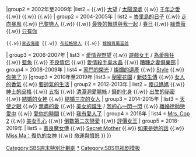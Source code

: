 {{Navbox
|name       = SBS週末特別計劃劇
|state      = collapsed
|titlestyle = background-color:#25a7ed;
|title      = [[file:Seoul_Broadcasting_System_logo.svg|50px|link=SBS株式會社]] [[SBS週末特別計劃劇|{{color|white|週末特別計劃連續劇}}]]
|image      = 
|bodystyle  = 
|groupstyle = background-color:#25a7ed;
|group1  = 1995年至1998年
|list1   = {{Navbox subgroup
|groupstyle = background-color:#98dbff;
| group1 = 1995年
| list1  = {{link-ko|韓國門事件 (電視劇)|코리아게이트 (드라마)|韓國門事件}}
| group2 = 1996-1997年
| list2  = {{link-ko|林巪正 (1996年電視劇)|임꺽정 (1996년 드라마)|林巪正}} / {{link-ko|美麗的她|아름다운 그녀}}
| group3 = 1998年
| list3  = [[沙漏 (電視劇)|沙漏]]（重播） {{.w}} {{link-ko|三金時代|삼김시대 (드라마)}}
}}
|group2  = 2002年至2009年
|list2   = {{Navbox subgroup
|groupstyle = background-color:#98dbff;
| group1 = 2002-2003年
| list1  = [[玻璃鞋 (電視劇)|玻璃鞋]] {{.w}} {{link-ko|情敵 (電視劇)|라이벌 (드라마)|情敵}} {{.w}} [[大望]] / [[太陽深處]] {{.w}} [[千年之愛]] {{.w}} {{link-ko|銀幕 (電視劇)|스크린 (드라마)|銀幕}} {{.w}} {{link-ko|初戀 (2003年電視劇)|첫사랑 (2003년 드라마)|初戀}} {{.w}} {{link-ko|完整的愛|완전한 사랑 (2003년 드라마)}}
| group2 = 2004-2005年
| list2  = [[峇里島的日子]] {{.w}} [[走向暴風]] {{.w}} [[巴黎戀人]] {{.w}} {{link-ko|魔術 (電視劇)|매직 (드라마)|魔術}} {{.w}} [[最後的舞請與我一起]] / [[春日 (韩国电视剧)|春日]] {{.w}} [[綠薔薇]] {{.w}} [[只有你 (2005年電視劇)|只有你]]
 {{.w}}[[來去海邊]] {{.w}} [[布拉格戀人]] {{.w}} [[嫁給百萬富翁]]
| group3 = 2006-2007年
| list3  = [[愛情與野望]] {{.w}} [[遊戲女王]] / [[為愛瘋狂]] {{.w}} [[藍魚]] {{.w}} [[不良情侶]] {{.w}} [[愛情殺手吳水晶]] {{.w}} [[大老婆的反擊|糟糠之妻俱樂部]]
| group4 = 2008-2009年
| list4  = [[家門的榮光]] / [[燦爛的遺產]] {{.w}} [[Style (韓國電視劇)|Style]] {{.w}} [[你笑了]]
}}
|group3  = 2010年至2019年
|list3   = {{Navbox subgroup
|groupstyle = background-color:#98dbff;
| group1 = 2010-2011年
| list1  = [[人生多美麗]] {{.w}} [[秘密花園 (韓國電視劇)|秘密花園]] / [[新妓生傳]] {{.w}} [[女人的香氣]] {{.w}} [[要帥氣的生活]]
| group2 = 2012-2013年
| list2  = [[傻瓜媽媽]] {{.w}} [[紳士的品格]] {{.w}} [[五指]] {{.w}} [[清潭洞愛麗絲]] / [[錢的化身]] {{.w}} [[出生的祕密]] {{.w}} [[結婚的女神]] {{.w}} [[結婚三次的女人]]
| group3 = 2014-2015年
| list3  = [[天使之眼]] {{.w}} [[無盡的愛 (2014年電視劇)|無盡的愛]] {{.w}} [[美女的誕生]] / [[我的心一閃一閃]] {{.w}} [[離婚律師戀愛中]] {{.w}} [[愛你的時間]] {{.w}} [[我有愛人了]]
| group4 = 2016年
| list4  = [[Mrs. Cop 2]] {{.w}} [[美女孔心]] {{.w}} [[倒數第二次戀愛 (韓國電視劇)|倒數第二次戀愛]] {{.w}} [[評價女王]]
| group5 = 2018-2019年
| list5  = [[善良魔女傳]] {{.w}} [[Secret Mother]] {{.w}} [[如果是她的話]] {{.w}} [[Miss Ma：復仇的女神]] {{.w}} [[命運與憤怒]]
}}
}}
<includeonly>[[Category:SBS週末特別計劃劇]]</includeonly>
<noinclude>
[[Category:SBS週末特別計劃劇|*]]
[[Category:SBS电视剧模板]]
</noinclude>